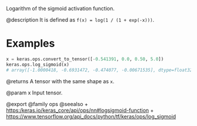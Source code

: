 Logarithm of the sigmoid activation function.

@description
It is defined as `f(x) = log(1 / (1 + exp(-x)))`.

# Examples
```python
x = keras.ops.convert_to_tensor([-0.541391, 0.0, 0.50, 5.0])
keras.ops.log_sigmoid(x)
# array([-1.0000418, -0.6931472, -0.474077, -0.00671535], dtype=float32)
```

@returns
A tensor with the same shape as `x`.

@param x Input tensor.

@export
@family ops
@seealso
+ <https:/keras.io/keras_core/api/ops/nn#logsigmoid-function>
+ <https://www.tensorflow.org/api_docs/python/tf/keras/ops/log_sigmoid>
